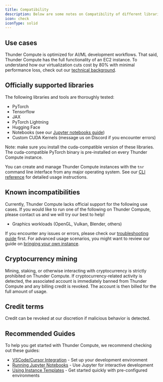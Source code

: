 ```yaml
---
title: Compatibility
description: Below are some notes on Compatibility of different libraries with Thunder Compute
icon: check
iconType: solid
---
```


## Use cases

Thunder Compute is optimized for AI/ML development workflows. That said, Thunder Compute has the full functionality of an EC2 instance. To understand how our virtualization cuts cost by 80% with minimal performance loss, check out our [technical background](https://www.thundercompute.com/blog/how-thunder-compute-works-gpu-over-tcp).

## Officially supported libraries

The following libraries and tools are thoroughly tested:

* PyTorch
* Tensorflow
* JAX
* PyTorch Lightning
* Hugging Face
* Notebooks (see our [Jupyter notebooks guide](/guides/running-jupyter-notebooks-on-thunder-compute))
* Custom CUDA Kernels (message us on Discord if you encounter errors)

Note: make sure you install the cuda-compatible version of these libraries. The cuda-compatible PyTorch binary is pre-installed on every Thunder Compute instance.

You can create and manage Thunder Compute instances with the `tnr` command line interface from any major operating system. See our [CLI reference](/docs/cli-reference) for detailed usage instructions.

## Known incompatibilities

Currently, Thunder Compute lacks official support for the following use cases. If you would like to run one of the following on Thunder Compute, please contact us and we will try our best to help!

* Graphics workloads (OpenGL, Vulkan, Blender, others)

If you encounter any issues or errors, please check our [troubleshooting guide](/docs/troubleshooting) first. For advanced usage scenarios, you might want to review our guide on [bringing your own instance](/docs/bring-your-own-instance).

## Cryptocurrency mining

Mining, staking, or otherwise interacting with cryptocurrency is strictly prohibited on Thunder Compute. If cryptocurrency-related activity is detected, the associated account is immediately banned from Thunder Compute and any billing credit is revoked. The account is then billed for the full amount of usage.

## Credit terms

Credit can be revoked at our discretion if malicious behavior is detected.

## Recommended Guides

To help you get started with Thunder Compute, we recommend checking out these guides:

* [VSCode/Cursor Integration](/guides/vscode-integration-for-thunder-compute) - Set up your development environment
* [Running Jupyter Notebooks](/guides/running-jupyter-notebooks-on-thunder-compute) - Use Jupyter for interactive development
* [Using Instance Templates](/guides/using-instance-templates) - Get started quickly with pre-configured environments

